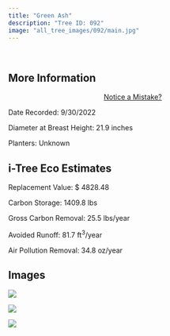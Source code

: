 ```yaml
---
title: "Green Ash"
description: "Tree ID: 092"
image: "all_tree_images/092/main.jpg"
---
```


<br>

## **More Information**
::: column-margin
<center><a class="button" href="https://forms.gle/W6f5nwYxrM33hF4f7">Notice a Mistake?</a></center>
:::


Date Recorded:  9/30/2022

Diameter at Breast Height:  21.9  inches

Planters:  Unknown

## **i-Tree Eco Estimates**


 Replacement Value: $ 4828.48

 Carbon Storage:  1409.8  lbs

 Gross Carbon Removal:  25.5  lbs/year

 Avoided Runoff:  81.7  ft<sup>3</sup>/year

 Air Pollution Removal:  34.8  oz/year

## **Images**


 ![](all_tree_images/092/IMG_6633.jpg)

 ![](all_tree_images/092/IMG_6634.jpg)

 ![](all_tree_images/092/main.jpg)
